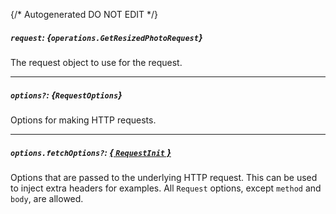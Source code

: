 {/* Autogenerated DO NOT EDIT  */}

##### `request`: *{`operations.GetResizedPhotoRequest`}*
The request object to use for the request.

<Collapsible openLabel={Labels.showProperties} closeLabel={Labels.hideProperties}>
  <GetResizedPhotoRequest />
</Collapsible>

---
##### `options?`: *{`RequestOptions`}*
Options for making HTTP requests.

---
##### `options.fetchOptions?`: [*{ `RequestInit` }*](https://developer.mozilla.org/en-US/docs/Web/API/Request/Request#options)
Options that are passed to the underlying HTTP request. This can be used to inject extra headers for examples. All `Request` options, except `method` and `body`, are allowed.

